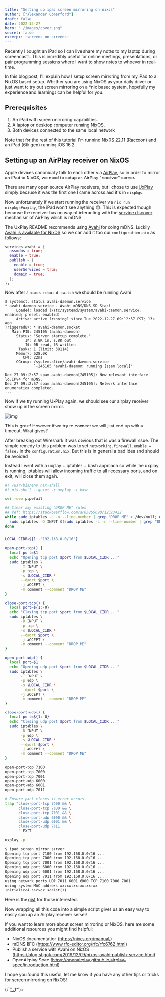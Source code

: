 ```yaml
---
title: "Setting up ipad screen mirroring on nixos"
author: ["Alexander Comerford"]
draft: false
date: 2022-12-27
hero: "./images/cover.png"
secret: false
excerpt: "Screens on screens"
---
```


Recently I bought an iPad so I can live share my notes to my laptop during
screencasts. This is incredibly useful for online meetings, presentations, or
pair programming sessions where I want to show notes to whoever in real-time.

In this blog post, I'll explain how I setup screen mirroring from my iPad to a
NixOS based setup. Whether you are using NixOS as your daily driver or just want
to try out screen mirroring on a \*nix based system, hopefully my experience and
learnings can be helpful for you.


## Prerequisites

1.  An iPad with screen mirroring capabilities.
2.  A laptop or desktop computer running [NixOS](https://nixos.org/).
3.  Both devices connected to the same local network

Note that for the rest of this tutorial I'm running NixOS 22.11 (Raccoon) and
an iPad (6th gen) running iOS 16.2.


## Setting up an AirPlay receiver on NixOS

Apple devices canonically talk to each other via [AirPlay](https://www.apple.com/airplay/), so in order to
mirror an iPad to NixOS, we need to setup an AirPlay "receiver" server.

There are many open source AirPlay receivers, but I chose to use [UxPlay](https://github.com/FDH2/UxPlay) simply
because it was the first one I came across and it's in `nixpkgs`.

Now unfortunately if we start running the receiver via `nix run
  nixpkgs#uxplay`, the iPad won't see anything 😓. This is expected though
because the receiver has no way of interacting with the [service discover](https://openairplay.github.io/airplay-spec/service_discovery.html)
mechanism of AirPlay which is mDNS.

The UxPlay README recommends using [Avahi](https://github.com/lathiat/avahi) for doing mDNS. Luckily [Avahi is
available for NixOS](https://github.com/NixOS/nixpkgs/blob/release-22.11/nixos/modules/services/networking/avahi-daemon.nix) so we can add it too our `configuration.nix` as follows:

```nix
services.avahi = {
  nssmdns = true;
  enable = true;
  publish = {
    enable = true;
    userServices = true;
    domain = true;
  };
};
```

Now after a `nixos-rebuild switch` we should be running Avahi

```text
$ systemctl status avahi-daemon.service
* avahi-daemon.service - Avahi mDNS/DNS-SD Stack
     Loaded: loaded (/etc/systemd/system/avahi-daemon.service; enabled; preset: enabled)
     Active: active (running) since Tue 2022-12-27 09:12:57 EST; 13s ago
TriggeredBy: * avahi-daemon.socket
   Main PID: 245105 (avahi-daemon)
     Status: "Server startup complete."
         IP: 8.8K in, 8.8K out
         IO: 0B read, 0B written
      Tasks: 1 (limit: 38114)
     Memory: 628.0K
        CPU: 22ms
     CGroup: /system.slice/avahi-daemon.service
             `-245105 "avahi-daemon: running [spam.local]"

Dec 27 09:12:57 spam avahi-daemon[245105]: New relevant interface lo.IPv4 for mDNS.
Dec 27 09:12:57 spam avahi-daemon[245105]: Network interface enumeration completed.
...
```

Now if we try running UxPlay again, we should see our airplay receiver show up
in the screen mirror.

![img](./ipad_screenshot.jpeg "my iPad seeing UxPlay!")

This is great! However if we try to connect we will just end up with a
timeout. What gives?

After breaking out Wireshark it was obvious that is was a firewall issue. The
simple remedy to this problem was to set `networking.firewall.enable = false;`
in the `configuration.nix`. But this is in general a bad idea and should be
avoided.

Instead I went with a uxplay + iptables + bash approach so while the uxplay is
running, iptables will allow incoming traffic to all necessary ports, and on
exit, will close them again.

```bash
#! /usr/bin/env nix-shell
#! nix-shell --quiet -p uxplay -i bash

set -ueo pipefail

## Clear any existing "DROP ME" rules
## ref: https://stackoverflow.com/a/63855690/12393422
while sudo iptables -L -n --line-number | grep "DROP ME" > /dev/null; do
  sudo iptables -D INPUT $(sudo iptables -L -n --line-number | grep "DROP ME" | head -1 | awk '{print $1}');
done


LOCAL_CIDR=${1:-"192.168.0.0/16"}

open-port-tcp() {
  local port=$1
  echo "Opening tcp port $port from $LOCAL_CIDR ..."
  sudo iptables \
       -I INPUT \
       -p tcp \
       -s $LOCAL_CIDR \
       --dport $port \
       -j ACCEPT \
       -m comment --comment "DROP ME"
}

close-port-tcp() {
  local port=${1:-0}
  echo "Closing tcp port $port from $LOCAL_CIDR ..."
  sudo iptables \
       -D INPUT \
       -p tcp \
       -s $LOCAL_CIDR \
       --dport $port \
       -j ACCEPT \
       -m comment --comment "DROP ME"
}

open-port-udp() {
  local port=$1
  echo "Opening udp port $port from $LOCAL_CIDR ..."
  sudo iptables \
       -I INPUT \
       -p udp \
       -s $LOCAL_CIDR \
       --dport $port \
       -j ACCEPT \
       -m comment --comment "DROP ME"
}

close-port-udp() {
  local port=${1:-0}
  echo "Closing udp port $port from $LOCAL_CIDR ..."
  sudo iptables \
       -D INPUT \
       -p udp \
       -s $LOCAL_CIDR \
       --dport $port \
       -j ACCEPT \
       -m comment --comment "DROP ME"
}

open-port-tcp 7100
open-port-tcp 7000
open-port-tcp 7001
open-port-udp 6000
open-port-udp 6001
open-port-udp 7011

# Ensure port closes if error occurs.
trap "close-port-tcp 7100 && \
      close-port-tcp 7000 && \
      close-port-tcp 7001 && \
      close-port-udp 6000 && \
      close-port-udp 6001 && \
      close-port-udp 7011
      " EXIT

uxplay -p

```

```sh
$ ipad_screen_mirror_server
Opening tcp port 7100 from 192.168.0.0/16 ...
Opening tcp port 7000 from 192.168.0.0/16 ...
Opening tcp port 7001 from 192.168.0.0/16 ...
Opening udp port 6000 from 192.168.0.0/16 ...
Opening udp port 6001 from 192.168.0.0/16 ...
Opening udp port 7011 from 192.168.0.0/16 ...
using network ports UDP 7011 6001 6000 TCP 7100 7000 7001
using system MAC address xx:xx:xx:xx:xx:xx
Initialized server socket(s)
```

Here is the [gist](https://gist.github.com/cmrfrd/fe8f61da076f8a4a751bf8fc8cb579a5) for those interested.

Now wrapping all this code into a simple script gives us an easy way to easily
spin up an Airplay receiver server!

If you want to learn more about screen mirroring or NixOS, here are some
additional resources you might find helpful:

-   NixOS documentation (<https://nixos.org/manual/>)
-   mDNS RFC (<https://www.rfc-editor.org/rfc/rfc6762.html>)
-   Publish a service with Avahi on NixOS
    (<https://blog.stigok.com/2019/12/09/nixos-avahi-publish-service.html>)
-   OpenAirplay Spec (<https://openairplay.github.io/airplay-spec/introduction.html>)

I hope you found this useful, let me know if you have any other tips or tricks
for screen mirroring on NixOS!

(ง ͠° ͟ل͜ ͡°)ง
